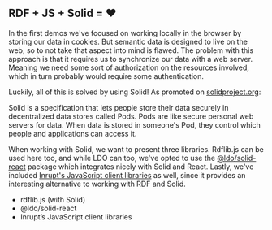 
<h2 className={"subtitle"}>RDF + JS + Solid = <span style={{color: "#7C4DFF"}}>&#10084;</span></h2>

In the first demos we've focused on working locally in the browser by storing our data in cookies. But semantic data is
designed to live on the web, so to not take that aspect into mind is flawed. The problem with this approach is that it
requires us to synchronize our data with a web server. Meaning we need some sort of authorization on the resources
involved, which in turn probably would require some authentication.

Luckily, all of this is solved by using Solid! As promoted on [solidproject.org](https://solidproject.org/):

<div className="message is-info">
    <div className={"message-body"}>
        Solid is a specification that lets people store their data securely in decentralized data stores called Pods.
        Pods are like secure personal web servers for data. When data is stored in someone's Pod, they control which
        people and applications can access it.
    </div>
</div>

When working with Solid, we want to present three libraries. Rdflib.js can be used here too, and while LDO can too,
we've opted to use the [@ldo/solid-react](https://github.com/o-development/ldo/tree/main/packages/solid-react) package
which integrates nicely with Solid and React. Lastly, we've included
[Inrupt's JavaScript client libraries](https://docs.inrupt.com/developer-tools/javascript/client-libraries/) as well,
since it provides an interesting alternative to working with RDF and Solid.

- <Link to="/rdflib-solid">rdflib.js (with Solid)</Link>
- <Link to="/ldo-solid-react">@ldo/solid-react</Link>
- <Link to="/inrupt">Inrupt’s JavaScript client libraries</Link>
